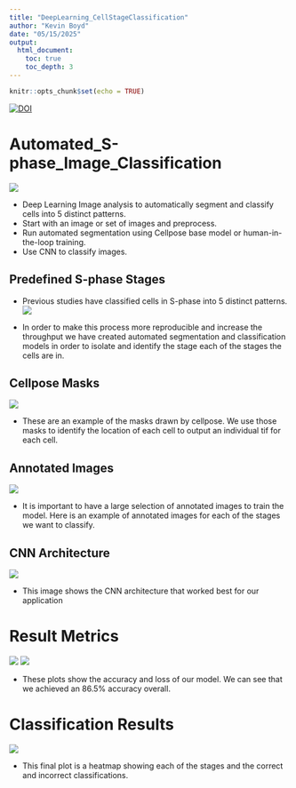```yaml
---
title: "DeepLearning_CellStageClassification"
author: "Kevin Boyd"
date: "05/15/2025"
output:
  html_document:
    toc: true
    toc_depth: 3
---
```


```r
knitr::opts_chunk$set(echo = TRUE)
```



[![DOI](https://zenodo.org/badge/DOI/10.5281/zenodo.10247155.svg)](https://doi.org/10.5281/zenodo.10247155)

# Automated_S-phase_Image_Classification
![](cell_classification_images/Title.png)

- Deep Learning Image analysis to automatically segment and classify cells into 5 distinct patterns.
- Start with an image or set of images and preprocess.
- Run automated segmentation using Cellpose base model or human-in-the-loop training.
- Use CNN to classify images.

## Predefined S-phase Stages
- Previous studies have classified cells in S-phase into 5 distinct patterns.
![](cell_classification_images/Cell_Stages.png)

- In order to make this process more reproducible and increase the throughput we have created automated segmentation and classification models in order to isolate and identify the stage each of the stages the cells are in.

## Cellpose Masks
![](cell_classification_images/cellpose.png)

- These are an example of the masks drawn by cellpose. We use those masks to identify the location of each cell to output an individual tif for each cell. 

## Annotated Images
![](cell_classification_images/annotated_images.png)

- It is important to have a large selection of annotated images to train the model. Here is an example of annotated images for each of the stages we want to classify.

## CNN Architecture
![](cell_classification_images/CNN_Architecture.png)

- This image shows the CNN architecture that worked best for our application

# Result Metrics
![](cell_classification_images/accuracy.png)
![](cell_classification_images/loss.png)

- These plots show the accuracy and loss of our model. We can see that we achieved an 86.5% accuracy overall.

# Classification Results
![](cell_classification_images/classification_results.png)

- This final plot is a heatmap showing each of the stages and the correct and incorrect classifications.

